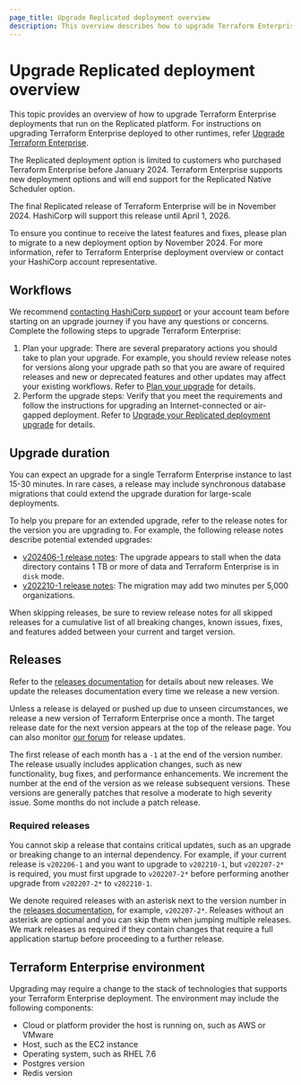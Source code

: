 ```yaml
---
page_title: Upgrade Replicated deployment overview
description: This overview describes how to upgrade Terraform Enterprise deployments, including air-gapped Terraform Enterprise deployments, that run on Replicated.
---
```


# Upgrade Replicated deployment overview

This topic provides an overview of how to upgrade Terraform Enterprise deployments that run on the Replicated platform. For instructions on upgrading Terraform Enterprise deployed to other runtimes, refer [Upgrade Terraform Enterprise](/terraform/enterprise/deploy/manage/upgrade).

<Note>
   <p>The Replicated deployment option is limited to customers who purchased Terraform Enterprise before January 2024. Terraform Enterprise supports new deployment options and will end support for the Replicated Native Scheduler option.</p>
   
   <p>The final Replicated release of Terraform Enterprise will be in November 2024. HashiCorp will support this release until April 1, 2026.</p>
   
   <p>To ensure you continue to receive the latest features and fixes, please plan to migrate to a new deployment option by November 2024. For more information, refer to Terraform Enterprise deployment overview or contact your HashiCorp account representative.</p>
</Note>

## Workflows

We recommend [contacting HashiCorp support](/terraform/enterprise/deploy/troubleshoot/contact-support) or your account team before starting on an upgrade journey if you have any questions or concerns. Complete the following steps to upgrade Terraform Enterprise:

1. Plan your upgrade: There are several preparatory actions you should take to plan your upgrade. For example, you should review release notes for versions along your upgrade path so that you are aware of required releases and new or deprecated features and other updates may affect your existing workflows. Refer to [Plan your upgrade](/terraform/enterprise/deploy/replicated/administration/infrastructure/upgrades/plan) for details.  
1. Perform the upgrade steps: Verify that you meet the requirements and follow the instructions for upgrading an Internet-connected or air-gapped deployment. Refer to [Upgrade your Replicated deployment upgrade](/terraform/enterprise/deploy/replicated/administration/infrastructure/upgrades/upgrade) for details.

## Upgrade duration
You can expect an upgrade for a single Terraform Enterprise instance to last 15-30 minutes. In rare cases, a release may include synchronous database migrations that could extend the upgrade duration for large-scale deployments. 

To help you prepare for an extended upgrade, refer to the release notes for the version you are upgrading to. For example, the following release notes describe potential extended upgrades:

- [v202406-1 release notes](/terraform/enterprise/releases/2024/v202406-1): The upgrade appears to stall when the data directory contains 1 TB or more of data and Terraform Enterprise is in `disk` mode. 
- [v202210-1 release notes](/terraform/enterprise/releases/2022/v202210-1): The migration may add two minutes per 5,000 organizations. 

When skipping releases, be sure to review release notes for all skipped releases for a cumulative list of all breaking changes, known issues, fixes, and features added between your current and target version.

## Releases
Refer to the [releases documentation](/terraform/enterprise/releases) for details about new releases. We update the releases documentation every time we release a new version.

Unless a release is delayed or pushed up due to unseen circumstances, we release a new version of Terraform Enterprise once a month. The target release date for the next version appears at the top of the release page. You can also monitor [our forum](https://discuss.hashicorp.com/tags/c/release-notifications/57/terraform-enterprise) for release updates.

The first release of each month has a  `-1` at the end of the version number. The release usually includes application changes, such as new functionality, bug fixes, and performance enhancements. We increment the number at the end of the version as we release subsequent versions. These versions are generally patches that resolve a moderate to high severity issue. Some months do not include a patch release. 

### Required releases
You cannot skip a release that contains critical updates, such as an upgrade or breaking change to an internal dependency. For example, if your current release is `v202206-1` and you want to upgrade to `v202210-1`, but `v202207-2*` is required, you must first upgrade to `v202207-2*` before performing another upgrade from `v202207-2*` to `v202210-1`.

We denote required releases with an asterisk next to the version number in the [releases documentation](/terraform/enterprise/releases), for example, `v202207-2*`. Releases without an asterisk are optional and you can skip them  when jumping multiple releases. We mark releases as required if they contain changes that require a full application startup before proceeding to a further release.

## Terraform Enterprise environment
Upgrading may require a change to the stack of technologies that supports your Terraform Enterprise deployment. The environment may include the following components:

- Cloud or platform provider the host is running on, such as AWS or VMware
- Host, such as the EC2 instance 
- Operating system, such as RHEL 7.6
- Postgres version
- Redis version

